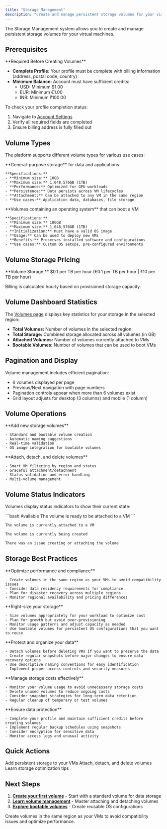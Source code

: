 ```yaml
---
title: "Storage Management"
description: "Create and manage persistent storage volumes for your virtual machines"
---
```



The Storage Management system allows you to create and manage persistent storage volumes for your virtual machines.

## Prerequisites

<Warning>
**Required Before Creating Volumes**

- **Complete Profile:** Your profile must be complete with billing information (address, postal code, country)
- **Minimum Balance:** Account must have sufficient credits:
  - USD: Minimum $1.00
  - EUR: Minimum €1.00
  - INR: Minimum ₹100.00
</Warning>

To check your profile completion status:
1. Navigate to [Account Settings](https://barrack.ai/account)
2. Verify all required fields are completed
3. Ensure billing address is fully filled out

## Volume Types

The platform supports different volume types for various use cases:

<CardGroup cols={2}>
  <Card title="Standard Volumes" icon="database">
    **General-purpose storage** for data and applications
    
    **Specifications:**
    - **Minimum size:** 10GB
    - **Maximum size:** 1,048,576GB (1TB)
    - **Performance:** Optimized for GPU workloads
    - **Persistence:** Data persists across VM lifecycles
    - **Attachment:** Can be attached to any VM in the same region
    - **Use cases:** Application data, databases, file storage
  </Card>

  <Card title="Bootable Volumes" icon="hard-drive">
    **Volumes containing an operating system** that can boot a VM
    
    **Specifications:**
    - **Minimum size:** 100GB
    - **Maximum size:** 1,048,576GB (1TB)
    - **Initialization:** Must have a valid OS image
    - **Usage:** Can be used to deploy new VMs
    - **Benefits:** Preserves installed software and configurations
    - **Use cases:** Custom OS setups, pre-configured environments
  </Card>
</CardGroup>

## Volume Storage Pricing

<Info>
**Volume Storage:** $0.1 per TB per hour (€0.1 per TB per hour | ₹10 per TB per hour)

Billing is calculated hourly based on provisioned storage capacity.
</Info>

## Volume Dashboard Statistics

The [Volumes page](https://barrack.ai/volumes) displays key statistics for your storage in the selected region:

- **Total Volumes:** Number of volumes in the selected region
- **Total Storage:** Combined storage allocated across all volumes (in GB)
- **Attached Volumes:** Number of volumes currently attached to VMs
- **Bootable Volumes:** Number of volumes that can be used to boot VMs

## Pagination and Display

Volume management includes efficient pagination:

- 6 volumes displayed per page
- Previous/Next navigation with page numbers
- Pagination controls appear when more than 6 volumes exist
- Grid layout adjusts for desktop (3 columns) and mobile (1 column)

## Volume Operations

<CardGroup cols={2}>
  <Card title="Create Volumes" icon="plus" href="/storage/creating-volumes">
    **Add new storage volumes**
    
    - Standard and bootable volume creation
    - Automatic naming suggestions
    - Real-time validation
    - OS image integration for bootable volumes
  </Card>
  
  <Card title="Manage Volumes" icon="gear" href="/storage/managing-volumes">
    **Attach, detach, and delete volumes**
    
    - Smart VM filtering by region and status
    - Graceful attachment/detachment
    - Status validation and error handling
    - Multi-volume management
  </Card>
</CardGroup>

## Volume Status Indicators

Volumes display status indicators to show their current state:

<CodeGroup>
```bash Available
The volume is ready to be attached to a VM
```

```bash Attached/In-use
The volume is currently attached to a VM
```

```bash Creating
The volume is currently being created
```

```bash Error
There was an issue creating or attaching the volume
```
</CodeGroup>

## Storage Best Practices

<AccordionGroup>
  <Accordion title="Regional Planning">
    **Optimize performance and compliance**
    
    - Create volumes in the same region as your VMs to avoid compatibility issues
    - Consider data residency requirements for compliance
    - Plan for disaster recovery across multiple regions
    - Monitor regional availability and pricing differences
  </Accordion>
  
  <Accordion title="Capacity Planning">
    **Right-size your storage**
    
    - Size volumes appropriately for your workload to optimize cost
    - Plan for growth but avoid over-provisioning
    - Monitor usage patterns and adjust capacity as needed
    - Use bootable volumes for persistent OS configurations that you want to reuse
  </Accordion>
  
  <Accordion title="Data Management">
    **Protect and organize your data**
    
    - Detach volumes before deleting VMs if you want to preserve the data
    - Create regular snapshots before major changes to ensure data recovery options
    - Use descriptive naming conventions for easy identification
    - Implement proper access controls and security measures
  </Accordion>
  
  <Accordion title="Cost Optimization">
    **Manage storage costs effectively**
    
    - Monitor your volume usage to avoid unnecessary storage costs
    - Delete unused volumes to reduce ongoing costs
    - Consider snapshot strategies for long-term data retention
    - Regular cleanup of temporary or test volumes
  </Accordion>
  
  <Accordion title="Security & Backup">
    **Ensure data protection**
    
    - Complete your profile and maintain sufficient credits before creating volumes
    - Implement regular backup schedules using snapshots
    - Consider encryption for sensitive data
    - Monitor access logs and unusual activity
  </Accordion>
</AccordionGroup>

## Quick Actions

<CardGroup cols={3}>
  <Card title="Create Volume" icon="plus" href="/storage/creating-volumes">
    Add persistent storage to your VMs
  </Card>
  <Card title="Manage Volumes" icon="gear" href="/storage/managing-volumes">
    Attach, detach, and delete volumes
  </Card>
  <Card title="Best Practices" icon="lightbulb" href="#storage-best-practices">
    Learn storage optimization tips
  </Card>
</CardGroup>

## Next Steps

1. **[Create your first volume](/storage/creating-volumes)** - Start with a standard volume for data storage
2. **[Learn volume management](/storage/managing-volumes)** - Master attaching and detaching volumes
3. **[Explore bootable volumes](/storage/creating-volumes#bootable-volume-creation)** - Create reusable OS configurations

<Tip>
Create volumes in the same region as your VMs to avoid compatibility issues and optimize performance.
</Tip>

